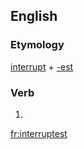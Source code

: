 ==English==

===Etymology===
[[interrupt]] + [[-est]]

===Verb===
{{head|en}}

# {{second-person singular of|interrupt|lang=en}}

[[fr:interruptest]]
